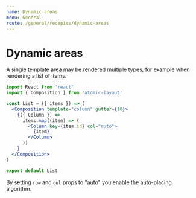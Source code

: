 ```yaml
---
name: Dynamic areas
menu: General
route: /general/recepies/dynamic-areas
---
```



# Dynamic areas

A single template area may be rendered multiple types, for example when rendering a list of items.

```jsx
import React from 'react'
import { Composition } from 'atomic-layout'

const List = ({ items }) => (
  <Composition template="column" gutter={10}>
    {({ Column }) =>
      items.map((item) => (
        <Column key={item.id} col="auto">
          {item}
        </Column>
      ))
    }
  </Composition>
)

export default List
```

<Hint variant="success">
  By setting <code>row</code> and <code>col</code> props to "auto" you enable
  the auto-placing algorithm.
</Hint>

